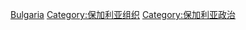 [[Category:欧洲各国政治组织|Bulgaria]]
[[Category:保加利亚组织|Category:保加利亚组织]]
[[Category:保加利亚政治|Category:保加利亚政治]]